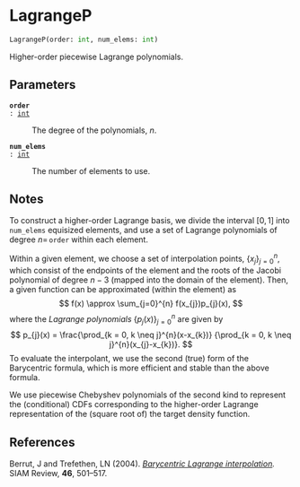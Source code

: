 # LagrangeP { #deep_tensor.LagrangeP }

```python
LagrangeP(order: int, num_elems: int)
```

Higher-order piecewise Lagrange polynomials.

## Parameters {.doc-section .doc-section-parameters}

<code>[**order**]{.parameter-name} [:]{.parameter-annotation-sep} [[int](`int`)]{.parameter-annotation}</code>

:   The degree of the polynomials, $n$.

<code>[**num_elems**]{.parameter-name} [:]{.parameter-annotation-sep} [[int](`int`)]{.parameter-annotation}</code>

:   The number of elements to use.

## Notes {.doc-section .doc-section-notes}

To construct a higher-order Lagrange basis, we divide the interval 
$[0, 1]$ into `num_elems` equisized elements, and use a set of 
Lagrange polynomials of degree $n=\,$`order` within each element.

Within a given element, we choose a set of interpolation points, 
$\{x_{j}\}_{j=0}^{n}$, which consist of the endpoints of the 
element and the roots of the Jacobi polynomial of degree $n-3$ 
(mapped into the domain of the element). Then, a given function can 
be approximated (within the element) as
$$
    f(x) \approx \sum_{j=0}^{n} f(x_{j})p_{j}(x),
$$
where the *Lagrange polynomials* $\{p_{j}(x)\}_{j=0}^{n}$ are 
given by
$$
    p_{j}(x) = \frac{\prod_{k = 0, k \neq j}^{n}(x-x_{k})}
        {\prod_{k = 0, k \neq j}^{n}(x_{j}-x_{k})}.
$$
To evaluate the interpolant, we use the second (true) form of the 
Barycentric formula, which is more efficient and stable than the 
above formula.

We use piecewise Chebyshev polynomials of the second kind to 
represent the (conditional) CDFs corresponding to the higher-order 
Lagrange representation of the (square root of) the target density 
function.

## References {.doc-section .doc-section-references}

Berrut, J and Trefethen, LN (2004). *[Barycentric Lagrange 
interpolation](https://doi.org/10.1137/S0036144502417715).* 
SIAM Review, **46**, 501--517.